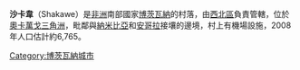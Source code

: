 {{Infobox settlement|pushpin_map=Botswana|coordinates={{coord|display=title}}|subdivision_name={{flag|Botswana}}|subdivision_type=国家}}
'''沙卡韋'''（Shakawe）是[[非洲|非洲]]南部國家[[博茨瓦納|博茨瓦納]]的村落，由[[西北區_(博茨瓦納)|西北區]]負責管轄，位於[[奧卡萬戈三角洲|奧卡萬戈三角洲]]，毗鄰與[[納米比亞|納米比亞]]和[[安哥拉|安哥拉]]接壤的邊境，村上有機場設施，2008年人口估計約6,765。

[[Category:博茨瓦納城市|Category:博茨瓦納城市]]
{{botswana-geo-stub}}